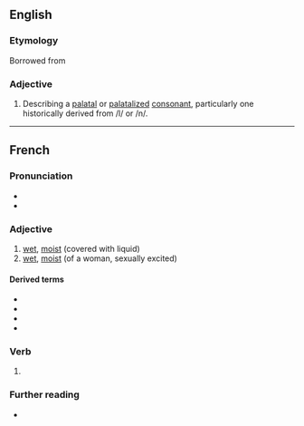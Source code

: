 {{also|mouille}}
==English==

===Etymology===
Borrowed from {{bor|en|fr|mouillé||wet, moist}}

===Adjective===
{{en-adj}}
{{wikipedia}}
# {{lb|en|phonetics}} Describing a [[palatal]] or [[palatalized]] [[consonant]], particularly one historically derived from /l/ or /n/.

----

==French==

===Pronunciation===
* {{fr-IPA}}
* {{audio|fr|LL-Q150 (fra)-GAllegre-mouillé.wav|Audio}}

===Adjective===
{{fr-adj}}

# [[wet]], [[moist]] (covered with liquid)
# [[wet]], [[moist]] (of a woman, sexually excited)

====Derived terms====
* {{l|fr|au doigt mouillé}}
* {{l|fr|pétard mouillé}}
* {{l|fr|poule mouillée}}
* {{l|fr|tout mouillé}}

===Verb===
{{fr-past participle}}

# {{past participle of|fr|mouiller|nocat=1}}

===Further reading===
* {{R:TLFi}}